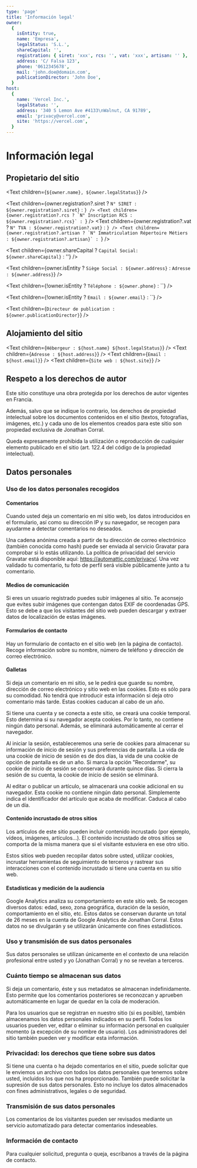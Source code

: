 ```yaml
---
type: 'page'
title: 'Información legal'
owner:
  {
    isEntity: true,
    name: 'Empresa',
    legalStatus: 'S.L.',
    shareCapital: '',
    registration: { siret: 'xxx', rcs: '', vat: 'xxx', artisan: '' },
    address: 'C/ Falsa 123',
    phone: '0612345678',
    mail: 'john.doe@domain.com',
    publicationDirector: 'John Doe',
  }
host:
  {
    name: 'Vercel Inc.',
    legalStatus: '',
    address: '340 S Lemon Ave #4133\nWalnut, CA 91789',
    email: 'privacy@vercel.com',
    site: 'https://vercel.com',
  }
---
```


# Información legal

## Propietario del sitio

<Text children={`${owner.name}, ${owner.legalStatus}`} />

<Text children={owner.registration?.siret ? `N° SIRET : ${owner.registration?.siret}` : ``} />
<Text children={owner.registration?.rcs ? `N° Inscription RCS : ${owner.registration?.rcs}` : ``} />
<Text children={owner.registration?.vat ? `N° TVA : ${owner.registration?.vat}` : ``} />
<Text
  children={owner.registration?.artisan ? `N° Immatriculation Répertoire Métiers : ${owner.registration?.artisan}` : ``}
/>

<Text children={owner.shareCapital ? `Capital Social: ${owner.shareCapital}` : ''} />

<Text children={owner.isEntity ? `Siège Social : ${owner.address}` : `Adresse : ${owner.address}`} />

<Text children={!owner.isEntity ? `Téléphone : ${owner.phone}` : ``} />

<Text children={!owner.isEntity ? `Email : ${owner.email}` : ``} />

<Text children={`Directeur de publication : ${owner.publicationDirector}`} />

## Alojamiento del sitio

<Text children={`Hébergeur : ${host.name} ${host.legalStatus}`} />
<Text children={`Adresse : ${host.address}`} />
<Text children={`Email : ${host.email}`} />
<Text children={`Site web : ${host.site}`} />

## Respeto a los derechos de autor

Este sitio constituye una obra protegida por los derechos de autor vigentes en Francia.

Además, salvo que se indique lo contrario, los derechos de propiedad intelectual sobre los documentos contenidos en el sitio (textos, fotografías, imágenes, etc.) y cada uno de los elementos creados para este sitio son propiedad exclusiva de Jonathan Corral.

Queda expresamente prohibida la utilización o reproducción de cualquier elemento publicado en el sitio (art. 122.4 del código de la propiedad intelectual).

## Datos personales

### Uso de los datos personales recogidos

#### Comentarios

Cuando usted deja un comentario en mi sitio web, los datos introducidos en el formulario, así como su dirección IP y su navegador, se recogen para ayudarme a detectar comentarios no deseados.

Una cadena anónima creada a partir de tu dirección de correo electrónico (también conocida como hash) puede ser enviada al servicio Gravatar para comprobar si lo estás utilizando. La política de privacidad del servicio Gravatar está disponible aquí: https://automattic.com/privacy/. Una vez validado tu comentario, tu foto de perfil será visible públicamente junto a tu comentario.

#### Medios de comunicación

Si eres un usuario registrado puedes subir imágenes al sitio. Te aconsejo que evites subir imágenes que contengan datos EXIF de coordenadas GPS. Esto se debe a que los visitantes del sitio web pueden descargar y extraer datos de localización de estas imágenes.

#### Formularios de contacto

Hay un formulario de contacto en el sitio web (en la página de contacto). Recoge información sobre su nombre, número de teléfono y dirección de correo electrónico.

#### Galletas

Si deja un comentario en mi sitio, se le pedirá que guarde su nombre, dirección de correo electrónico y sitio web en las cookies. Esto es sólo para su comodidad. No tendrá que introducir esta información si deja otro comentario más tarde. Estas cookies caducan al cabo de un año.

Si tiene una cuenta y se conecta a este sitio, se creará una cookie temporal. Esto determina si su navegador acepta cookies. Por lo tanto, no contiene ningún dato personal. Además, se eliminará automáticamente al cerrar el navegador.

Al iniciar la sesión, estableceremos una serie de cookies para almacenar su información de inicio de sesión y sus preferencias de pantalla. La vida de una cookie de inicio de sesión es de dos días, la vida de una cookie de opción de pantalla es de un año. Si marca la opción "Recordarme", su cookie de inicio de sesión se conservará durante quince días. Si cierra la sesión de su cuenta, la cookie de inicio de sesión se eliminará.

Al editar o publicar un artículo, se almacenará una cookie adicional en su navegador. Esta cookie no contiene ningún dato personal. Simplemente indica el identificador del artículo que acaba de modificar. Caduca al cabo de un día.

#### Contenido incrustado de otros sitios

Los artículos de este sitio pueden incluir contenido incrustado (por ejemplo, vídeos, imágenes, artículos...). El contenido incrustado de otros sitios se comporta de la misma manera que si el visitante estuviera en ese otro sitio.

Estos sitios web pueden recopilar datos sobre usted, utilizar cookies, incrustar herramientas de seguimiento de terceros y rastrear sus interacciones con el contenido incrustado si tiene una cuenta en su sitio web.

#### Estadísticas y medición de la audiencia

Google Analytics analiza su comportamiento en este sitio web. Se recogen diversos datos: edad, sexo, zona geográfica, duración de la sesión, comportamiento en el sitio, etc. Estos datos se conservan durante un total de 26 meses en la cuenta de Google Analytics de Jonathan Corral. Estos datos no se divulgarán y se utilizarán únicamente con fines estadísticos.

### Uso y transmisión de sus datos personales

Sus datos personales se utilizan únicamente en el contexto de una relación profesional entre usted y yo (Jonathan Corral) y no se revelan a terceros.

### Cuánto tiempo se almacenan sus datos

Si deja un comentario, éste y sus metadatos se almacenan indefinidamente. Esto permite que los comentarios posteriores se reconozcan y aprueben automáticamente en lugar de quedar en la cola de moderación.

Para los usuarios que se registran en nuestro sitio (si es posible), también almacenamos los datos personales indicados en su perfil. Todos los usuarios pueden ver, editar o eliminar su información personal en cualquier momento (a excepción de su nombre de usuario). Los administradores del sitio también pueden ver y modificar esta información.

### Privacidad: los derechos que tiene sobre sus datos

Si tiene una cuenta o ha dejado comentarios en el sitio, puede solicitar que le enviemos un archivo con todos los datos personales que tenemos sobre usted, incluidos los que nos ha proporcionado. También puede solicitar la supresión de sus datos personales. Esto no incluye los datos almacenados con fines administrativos, legales o de seguridad.

### Transmisión de sus datos personales

Los comentarios de los visitantes pueden ser revisados mediante un servicio automatizado para detectar comentarios indeseables.

### Información de contacto

Para cualquier solicitud, pregunta o queja, escríbanos a través de la página de contacto.
